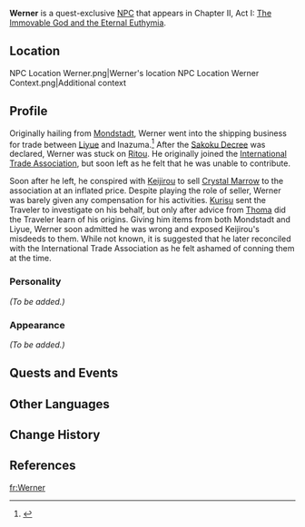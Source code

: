 {{Meta
<!-- REMOVE THIS TEMPLATE AFTER ADDING MISSING INFO -->
|missing_NPC_profile  = yes
}}
{{Character Infobox
|type             = Quest NPC
|image            = NPC Werner.png
|region           = Inazuma
|region2          = Mondstadt
|voiceEN          = [https://www.maxreidvo.com/ Maximilian Reid]<ref>Twitter: [https://twitter.com/maximilianreid/status/1418344979064254465 EN VA Self Announcement]</ref>
|voiceKR          = [https://namu.wiki/w/나은혁 Na Eun-hyeok ({{ko|나은혁}})]<ref>YouTube: [https://youtu.be/fIbcwiJ0NAs KR VA Self Announcement]</ref>
}}
'''Werner''' is a quest-exclusive [[NPC]] that appears in Chapter II, Act I: [[The Immovable God and the Eternal Euthymia]].

==Location==
<gallery>
NPC Location Werner.png|Werner's location
NPC Location Werner Context.png|Additional context
</gallery>

==Profile==
<!-- detailed story/lore information goes here -->
Originally hailing from [[Mondstadt]], Werner went into the shipping business for trade between [[Liyue]] and Inazuma.<ref>{{Ref/Quest|Confessions of an Outlander}}</ref> After the [[Sakoku Decree]] was declared, Werner was stuck on [[Ritou]]. He originally joined the [[International Trade Association]], but soon left as he felt that he was unable to contribute.

Soon after he left, he conspired with [[Keijirou]] to sell [[Crystal Marrow]] to the association at an inflated price. Despite playing the role of seller, Werner was barely given any compensation for his activities. [[Kurisu]] sent the Traveler to investigate on his behalf, but only after advice from [[Thoma]] did the Traveler learn of his origins. Giving him items from both Mondstadt and Liyue, Werner soon admitted he was wrong and exposed Keijirou's misdeeds to them. While not known, it is suggested that he later reconciled with the International Trade Association as he felt ashamed of conning them at the time.

===Personality===
''(To be added.)''

===Appearance===
''(To be added.)''

==Quests and Events==
{{Quests and Events}}

==Other Languages==
{{Other Languages
|default_hidden = 1
|en      = Werner
|zhs     = 韦尔纳
|zhs_rm  = Wéi'ěrnà
|zht     = 韋爾納
|zht_rm  = Wéi'ěrnà
|ja      = ヴェルナー
|ja_rm   = Verunaa
|ko      = 베르너
|ko_rm   = Bereuneo
|es      = Werner
|fr      = Werner
|ru      = Вернер
|th      = Werner
|vi      = Werner
|de      = Werner
|id      = Werner
|pt      = Werner
|tr      = Werner
|it      = Werner
}}

==Change History==
{{Change History|2.0}}

==References==
{{Reflist}}

[[fr:Werner]]